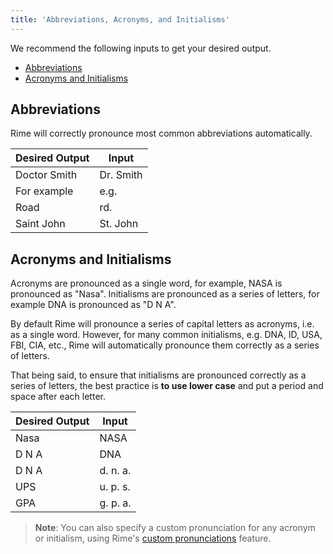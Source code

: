```yaml
---
title: 'Abbreviations, Acronyms, and Initialisms'
---
```


We recommend the following inputs to get your desired output.
- [Abbreviations](#abbreviations)
- [Acronyms and Initialisms](#acronyms-and-initialisms)

## Abbreviations

Rime will correctly pronounce most common abbreviations automatically.

| Desired Output | Input |
| --- | --- |
| Doctor Smith | Dr. Smith |
| For example | e.g. |
| Road | rd. |
| Saint John | St. John |

## Acronyms and Initialisms

Acronyms are pronounced as a single word, for example, NASA is pronounced as "Nasa". Initialisms are pronounced as a series of letters, for example DNA is pronounced as "D N A".

By default Rime will pronounce a series of capital letters as acronyms, i.e. as a single word. However, for many common initialisms, e.g. DNA, ID, USA, FBI, CIA, etc., Rime will automatically pronounce them correctly as a series of letters.

That being said, to ensure that initialisms are pronounced correctly as a series of letters, the best practice is **to use lower case** and put a period and space after each letter.

| Desired Output | Input |
| --- | --- |
| Nasa | NASA |
| D N A | DNA |
| D N A | d. n. a. |
| UPS | u. p. s. |
| GPA | g. p. a. |

> **Note**: You can also specify a custom pronunciation for any acronym or initialism, using Rime's [custom pronunciations](/api-reference/custom-pronunciations) feature.
